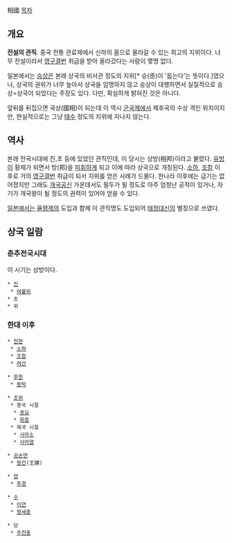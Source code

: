 相國
[[목차]]
== 개요 ==
'''전설의 관직'''. 중국 전통 관료제에서 신하의 몸으로 올라갈 수 있는 최고의 지위이다. 너무 전설이라서 [[영구결번]] 취급을 받아 올라갔다는 사람이 몇명 없다.

일본에서는 [[승상]]은 본래 상국의 비서관 정도의 지위[* 승(丞)이 '돕는다'는 뜻이다.]였으나, 상국의 권위가 너무 높아서 상국을 임명하지 않고 승상이 대행하면서 실질적으로 승상=상국이 되었다는 주장도 있다. 다만, 확실하게 밝혀진 것은 아니다.

앞뒤를 뒤집으면 국상(國相)이 되는데 이 역시 [[군국제]]에서 제후국의 수상 격인 위치이지만, 현실적으로는 그냥 [[태수]] 정도의 지위에 지나지 않는다.

== 역사 ==
본래 전국시대에 진,초 등에 있었던 관직인데, 이 당시는 상방(相邦)이라고 불렸다. [[유방]]이 황제가 되면서 방(邦)을 [[피휘]]하게 되고 이에 따라 상국으로 개칭된다. [[소하]], [[조참]] 이후로 거의 [[영구결번]] 취급이 되서 지위를 얻은 사례가 드물다. 한나라 이후에는 금기는 없어졌지만 그래도 [[개국공신]] 가운데서도 필두가 될 정도로 아주 엄청난 공적이 있거나, 자기가 개국왕이 될 정도의 권력이 있어야 얻을 수 있다.

[[일본]]에서는 [[율령제]]의 도입과 함께 이 관직명도 도입되어 [[태정대신]]의 별칭으로 쓰였다.

== 상국 일람 ==
=== 춘추전국시대 ===
이 시기는 상방이다.
 * [[진]]
  * [[여불위]]
 * 초
 * 위

=== 한대 이후 ===
 * [[전한]]
  * [[소하]]
  * [[조참]]
  * [[여산]]

 * [[후한]]
  * [[동탁]]

 * [[조위]]
  * 봉국 시절
   * [[종요]]
   * [[화흠]]
  * 제국 시절
   * [[사마소]]
   * [[사마염]]

 * [[공손연]]
  * [[왕건]](王建)

 * [[양]]
  * [[후경]]

 * [[수]]
  * [[당태조|이연]]
  * [[왕세충]]

 * 당
  * [[주전충]]
